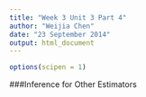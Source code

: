 ```yaml
---
title: "Week 3 Unit 3 Part 4"
author: "Weijia Chen"
date: "23 September 2014"
output: html_document
---
```


```r
options(scipen = 1)
```

###Inference for Other Estimators


